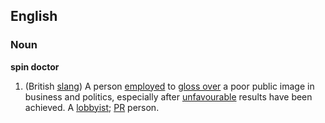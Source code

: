 ==English==
===Noun===
'''spin doctor'''
# (British [[slang]]) A person [[employed]] to [[gloss over]] a poor public image in business and politics, especially after [[unfavourable]] results have been achieved. A [[lobbyist]]; [[PR]] person.